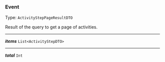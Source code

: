


### Event

Type: `ActivityStepPageResultDTO`

Result of the query to get a page of activities.



---

***items*** `List<ActivityStepDTO>`

---

***total*** `Int`
